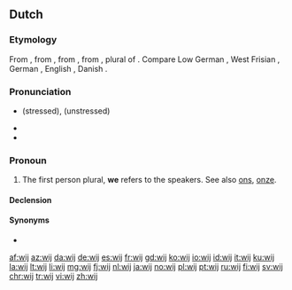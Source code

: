 ==Dutch==

===Etymology===
From {{inh|nl|dum|wi}}, from {{inh|nl|odt|wī}}, from {{inh|nl|gem-pro|*wīz}}, from {{der|nl|ine-pro|*wéy-}}, plural of {{m|ine-pro|*éǵh₂}}. Compare Low German {{m|nds|wi}}, West Frisian {{m|fy|wy}}, German {{m|de|wir}}, English {{m|en|we}}, Danish {{m|da|vi}}.

===Pronunciation===
* {{IPA|/ʋɛi̯/|lang=nl}} (stressed), {{IPA|/ʋə/|lang=nl}} (unstressed)
* {{audio|Nl-wij.ogg|audio|lang=nl}}
* {{homophones|lang=nl|wei}}

===Pronoun===
{{head|nl|pronoun|cat2=personal pronouns}}

# The first person plural, '''we''' refers to the speakers. See also [[ons]], [[onze]].

====Declension====
{{nl-decl-personal pronouns}}

====Synonyms====
* {{l|nl|we}}

[[af:wij]]
[[az:wij]]
[[da:wij]]
[[de:wij]]
[[es:wij]]
[[fr:wij]]
[[gd:wij]]
[[ko:wij]]
[[io:wij]]
[[id:wij]]
[[it:wij]]
[[ku:wij]]
[[la:wij]]
[[lt:wij]]
[[li:wij]]
[[mg:wij]]
[[fj:wij]]
[[nl:wij]]
[[ja:wij]]
[[no:wij]]
[[pl:wij]]
[[pt:wij]]
[[ru:wij]]
[[fi:wij]]
[[sv:wij]]
[[chr:wij]]
[[tr:wij]]
[[vi:wij]]
[[zh:wij]]